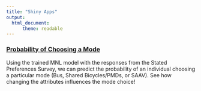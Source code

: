 ```yaml
---
title: "Shiny Apps"
output: 
  html_document:
      theme: readable
---
```



### <a href="https://lihweilihwei.shinyapps.io/probabilitiesapp/" target="_blank">Probability of Choosing a Mode</a>

Using the trained MNL model with the responses from the Stated Preferences Survey, we can predict the probability of an individual choosing a particular mode (Bus, Shared Bicycles/PMDs, or SAAV). See how changing the attributes influences the mode choice!  


